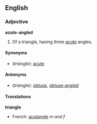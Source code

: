 ==English==
===Adjective===
'''acute-angled'''

#{{geometry}} Of a triangle, having three [[acute]] angles.

====Synonyms====
*(''triangle''): [[acute]]

====Antonyms====
*(''triangle''): [[obtuse]], [[obtuse-angled]]

====Translations====

'''triangle'''
{{top}}
*French: [[acutangle]] ''m and f''
{{mid}}
{{bottom}}